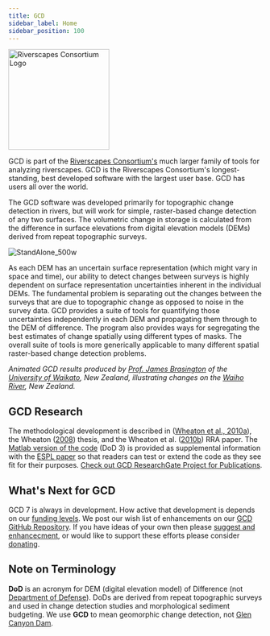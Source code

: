```yaml
---
title: GCD
sidebar_label: Home
sidebar_position: 100
---
```


<div style={{ overflow: "auto" }}>
  <img
    src="/img/GCD_SplashLogo_200.png"
    alt="Riverscapes Consortium Logo"
    width="200"
    style={{ float: "right", margin: "0 0 1rem 1rem" }}
  />
  <p>
    GCD is part of the <a href="https://riverscapes.net">Riverscapes Consortium's</a> much larger
    family of tools for analyzing riverscapes. GCD is the Riverscapes Consortium's longest-standing,
    best developed software with the largest user base. GCD has users all over the world.

The GCD software was developed primarily for topographic change detection in rivers, but will work for simple, raster-based change detection of any two surfaces. The volumetric change in storage is calculated from the difference in surface elevations from digital elevation models (DEMs) derived from repeat topographic surveys. 

![StandAlone_500w](/img/screen/StandAlone_500w.png)

As each DEM has an uncertain surface representation (which might vary in space and time), our ability to detect changes between surveys is highly dependent on surface representation uncertainties inherent in the individual DEMs. The fundamental problem is separating out the changes between the surveys that are due to topographic change as opposed to noise in the survey data. GCD provides a suite of tools for quantifying those uncertainties independently in each DEM and propagating them through to the DEM of difference. The program also provides ways for segregating the best estimates of change spatially using different types of masks. The overall suite of tools is more generically applicable to many different spatial raster-based change detection problems.
  </p>
</div>






<YouTubeEmbed videoId="JjbXDDThqIg" title="Animated GCD Results" />


  *Animated GCD results produced by [Prof. James Brasington](https://www.waikato.ac.nz/staff-profiles/people/jbrasing/) of the [University of Waikato](https://www.waikato.ac.nz/), New Zealand, illustrating changes on the [Waiho River](https://en.wikipedia.org/wiki/Waiho_River), New Zealand.*

## GCD Research

The methodological development is described in ([Wheaton et al., 2010a](http://dx.doi.org/10.1002/esp.1886)), the Wheaton ([2008](http://sites.google.com/a/joewheaton.org/www/Home/research/projects-1/morphological-sediment-budgeting/phdthesis)) thesis, and the Wheaton et al. ([2010b](http://dx.doi.org/10.1002/rra.1305)) RRA paper. The [Matlab version of the code](/Download/old_versions.html#dod-3-matlab--gcd-3) (DoD 3) is provided as supplemental information with the [ESPL paper](http://dx.doi.org/10.1002/esp.1886) so that readers can test or extend the code as they see fit for their purposes. [Check out GCD ResearchGate Project for Publications](https://www.researchgate.net/project/Geomorphic-Change-Detection).

## What's Next for GCD

GCD 7 is always in development. How active that development is depends on our [funding levels](/acknowledgements). We post our wish list of enhancements on our [GCD GitHub Repository](https://github.com/Riverscapes/gcd/issues?q=is%3Aopen+is%3Aissue+label%3Aenhancement). If you have ideas of your own then please [suggest and enhancecment](/Download/future-feature-request#making-feature-requests), or would like to support these efforts please consider [donating](/Download/future-feature-request#want-to-donate-to-the-cause).

## Note on Terminology

**DoD** is an acronym for DEM (digital elevation model) of Difference (not [Department of Defense](https://www.defense.gov/)). DoDs are derived from repeat topographic surveys and used in change detection studies and morphological sediment budgeting. We use **GCD** to mean geomorphic change detection, not [Glen Canyon Dam](https://www.usbr.gov/uc/rm/crsp/gc).
